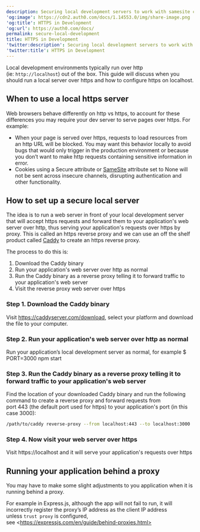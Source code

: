 ```yaml
---
description: Securing local development servers to work with samesite cookies
'og:image': https://cdn2.auth0.com/docs/1.14553.0/img/share-image.png
'og:title': HTTPS in Development
'og:url': https://auth0.com/docs/
permalink: secure-local-development
title: HTTPS in Development
'twitter:description': Securing local development servers to work with samesite cookies
'twitter:title': HTTPS in Development
---
```

Local development environments typically run over http (ie: `http://localhost`) out of the box. This guide will discuss when you should run a local server over https and how to configure https on localhost.

## When to use a local https server

Web browsers behave differently on http vs https, to account for these differences you may require your dev server to serve pages over https. For example:

* When your page is served over https, requests to load resources from an http URL will be blocked. You may want this behavior locally to avoid bugs that would only trigger in the production environment or because you don’t want to make http requests containing sensitive information in error.
* Cookies using a Secure attribute or [SameSite](https://auth0.com/blog/browser-behavior-changes-what-developers-need-to-know/) attribute set to None will not be sent across insecure channels, disrupting authentication and other functionality.

## How to set up a secure local server

The idea is to run a web server in front of your local development server that will accept https requests and forward them to your application's web server over http, thus serving your application's requests over https by proxy. This is called an https reverse proxy and we can use an off the shelf product called [Caddy](https://caddyserver.com/v2) to create an https reverse proxy.

The process to do this is:

1. Download the Caddy binary
2. Run your application's web server over http as normal
3. Run the Caddy binary as a reverse proxy telling it to forward traffic to your application's web server
4. Visit the reverse proxy web server over https

### Step 1. Download the Caddy binary

Visit https://caddyserver.com/download, select your platform and download the file to your computer.

### Step 2. Run your application's web server over http as normal

Run your application’s local development server as normal, for example $ PORT=3000 npm start

### Step 3. Run the Caddy binary as a reverse proxy telling it to forward traffic to your application's web server

Find the location of your downloaded Caddy binary and run the following command to create a reverse proxy and forward requests from port 443 (the default port used for https) to your application's port (in this case 3000):

```bash wrap lines
/path/to/caddy reverse-proxy --from localhost:443 --to localhost:3000
```

### Step 4. Now visit your web server over https

Visit https://localhost and it will serve your application's requests over https

## Running your application behind a proxy

You may have to make some slight adjustments to you application when it is running behind a proxy.

For example in Express.js, although the app will not fail to run, it will incorrectly register the proxy’s IP address as the client IP address unless `trust proxy` is configured, see \<https://expressjs.com/en/guide/behind-proxies.html>